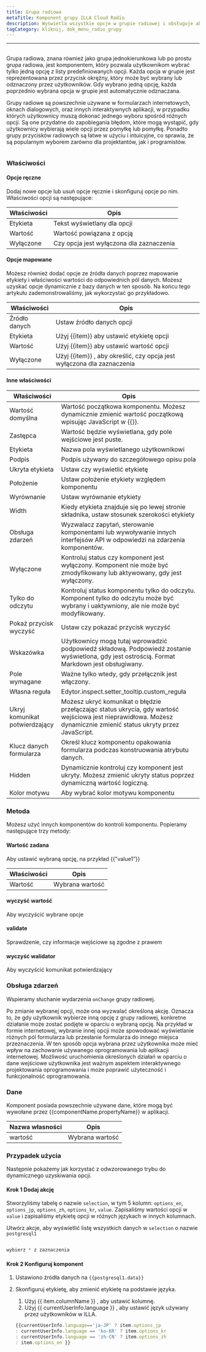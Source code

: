 ```yaml
---
title: Grupa radiowa
metaTitle: Komponent grupy ILLA Cloud Radio
description: Wyświetla wszystkie opcje w grupie radiowej i obsługuje aby wybrać 1 opcję.
tagCategory: kliknij, dok_menu_radio_grupy
---
```


* * *

## <Heading hidden>Grupa radiowa</Heading>

Grupa radiowa, znana również jako grupa jednokierunkowa lub po prostu grupa radiowa, jest komponentem, który pozwala użytkownikom wybrać tylko jedną opcję z listy predefiniowanych opcji. Każda opcja w grupie jest reprezentowana przez przycisk okrężny, który może być wybrany lub odznaczony przez użytkowników. Gdy wybrano jedną opcję, każda poprzednio wybrana opcja w grupie jest automatycznie odznaczana.

Grupy radiowe są powszechnie używane w formularzach internetowych, oknach dialogowych, oraz innych interaktywnych aplikacji, w przypadku których użytkownicy muszą dokonać jednego wyboru spośród różnych opcji. Są one przydatne do zapobiegania błędom, które mogą wystąpić, gdy użytkownicy wybierają wiele opcji przez pomyłkę lub pomyłkę. Ponadto grupy przycisków radiowych są łatwe w użyciu i intuicyjne, co sprawia, że są popularnym wyborem zarówno dla projektantów, jak i programistów.

<img src='https://cdn.illacloud.com/official-website/img/docs/assemble/radiogroup1.png' alt="" />

### Właściwości

#### Opcje ręczne

Dodaj nowe opcje lub usuń opcje ręcznie i skonfiguruj opcje po nim. Właściwości opcji są następujące: 

| Właściwości | Opis                                     |
| ----------- | ---------------------------------------- |
| Etykieta    | Tekst wyświetlany dla opcji              |
| Wartość     | Wartość powiązana z opcją                |
| Wyłączone   | Czy opcja jest wyłączona dla zaznaczenia |

#### Opcje mapowane

Możesz również dodać opcje ze źródła danych poprzez mapowanie etykiety i właściwości wartości do odpowiednich pól danych. Możesz uzyskać opcje dynamicznie z bazy danych w ten sposób. Na końcu tego artykułu zademonstrowaliśmy, jak wykorzystać go przykładowo.

| Właściwości   | Opis                                                                   |
| ------------- | ---------------------------------------------------------------------- |
| Źródło danych | Ustaw źródło danych opcji                                              |
| Etykieta      | Użyj {{item}} aby ustawić etykietę opcji                               |
| Wartość       | Użyj {{item}} aby ustawić wartość opcji                                |
| Wyłączone     | Użyj {{item}} , aby określić, czy opcja jest wyłączona dla zaznaczenia |

#### Inne właściwości

| Właściwości                    | Opis                                                                                                                                                               |
| ------------------------------ | ------------------------------------------------------------------------------------------------------------------------------------------------------------------ |
| Wartość domyślna               | Wartość początkowa komponentu. Możesz dynamicznie zmienić wartość początkową wpisując JavaScript w {{}}.                                                           |
| Zastępca                       | Wartość będzie wyświetlana, gdy pole wejściowe jest puste.                                                                                                         |
| Etykieta                       | Nazwa pola wyświetlanego użytkownikowi                                                                                                                             |
| Podpis                         | Podpis używany do szczegółowego opisu pola                                                                                                                         |
| Ukryta etykieta                | Ustaw czy wyświetlić etykietę                                                                                                                                      |
| Położenie                      | Ustaw położenie etykiety względem komponentu                                                                                                                       |
| Wyrównanie                     | Ustaw wyrównanie etykiety                                                                                                                                          |
| Width                          | Kiedy etykieta znajduje się po lewej stronie składnika, ustaw stosunek szerokości etykiety                                                                         |
| Obsługa zdarzeń                | Wyzwalacz zapytań, sterowanie komponentami lub wywoływanie innych interfejsów API w odpowiedzi na zdarzenia komponentów.                                           |
| Wyłączone                      | Kontroluj status czy komponent jest wyłączony. Komponent nie może być zmodyfikowany lub aktywowany, gdy jest wyłączony.                                            |
| Tylko do odczytu               | Kontroluj status komponentu tylko do odczytu. Komponent tylko do odczytu może być wybrany i uaktywniony, ale nie może być modyfikowany.                            |
| Pokaż przycisk wyczyść         | Ustaw czy pokazać przycisk wyczyść                                                                                                                                 |
| Wskazówka                      | Użytkownicy mogą tutaj wprowadzić podpowiedź składową. Podpowiedź zostanie wyświetlona, gdy jest ostrością. Format Markdown jest obsługiwany.                      |
| Pole wymagane                  | Ważne tylko wtedy, gdy przełącznik jest włączony.                                                                                                                  |
| Własna reguła                  | Edytor.inspect.setter_tooltip.custom_reguła                                                                                                                        |
| Ukryj komunikat potwierdzający | Możesz ukryć komunikat o błędzie przełączając status ukrycia, gdy wartość wejściowa jest nieprawidłowa. Możesz dynamicznie zmienić status ukryty przez JavaScript. |
| Klucz danych formularza        | Określ klucz komponentu opakowania formularza podczas konstruowania atrybutu danych.                                                                               |
| Hidden                         | Dynamicznie kontroluj czy komponent jest ukryty. Możesz zmienić ukryty status poprzez dynamiczną wartość logiczną.                                                 |
| Kolor motywu                   | Aby wybrać kolor motywu komponentu                                                                                                                                 |

### Metoda

Możesz użyć innych komponentów do kontroli komponentu. Popieramy następujące trzy metody:

#### Wartość zadana

Aby ustawić wybraną opcję, na przykład {{”value1”}}

| Właściwości | Opis            |
| ----------- | --------------- |
| Wartość     | Wybrana wartość |

#### wyczyść wartość

Aby wyczyścić wybrane opcje

#### validate

Sprawdzenie, czy informacje wejściowe są zgodne z prawem

#### wyczyść walidator

Aby wyczyścić komunikat potwierdzający

### Obsługa zdarzeń

Wspieramy słuchanie wydarzenia `onChange` grupy radiowej. 

Po zmianie wybranej opcji, może ona wyzwalać określoną akcję. Oznacza to, że gdy użytkownik wybierze inną opcję z grupy radiowej, konkretne działanie może zostać podjęte w oparciu o wybraną opcję. Na przykład w formie internetowej, wybranie innej opcji może spowodować wyświetlanie różnych pól formularza lub przesłanie formularza do innego miejsca przeznaczenia. W ten sposób opcja wybrana przez użytkownika może mieć wpływ na zachowanie używanego oprogramowania lub aplikacji internetowej. Możliwość uruchomienia określonych działań w oparciu o dane wejściowe użytkownika jest ważnym aspektem interaktywnego projektowania oprogramowania i może poprawić użyteczność i funkcjonalność oprogramowania.

### Dane

Komponent posiada powszechnie używane dane, które mogą być wywołane przez {{componentName.propertyName}} w aplikacji.

| Nazwa własności | Opis            |
| --------------- | --------------- |
| wartość         | Wybrana wartość |

### Przypadek użycia

Następnie pokażemy jak korzystać z odwzorowanego trybu do dynamicznego uzyskiwania opcji. 

#### Krok 1 Dodaj akcję

Stworzyliśmy tabelę o nazwie `selection`, w tym 5 kolumn: `options_en`, `options_jp`, `options_zh`, `options_kr`, `value`. Zapisaliśmy wartości opcji w `value` i zapisaliśmy etykietę opcji w różnych językach w innych kolumnach. 

Utwórz akcje, aby wyświetlić listę wszystkich danych w `selection` o nazwie `postgresql1`

<img src='https://cdn.illacloud.com/official-website/img/docs/assemble/radio1.png' alt="" />

```jsx
wybierz * z zaznaczenia
```

#### Krok 2 Konfiguruj komponent

1.  Ustawiono źródła danych na `{{postgresql1.data}}` 
2.  Skonfiguruj etykietę, aby zmienić etykietę na podstawie języka. 

    1.  Użyj {{ item.columnName }} , aby ustawić kolumnę. 
    2.  Użyj {{ currentUserInfo.language }} , aby ustawić język używany przez użytkowników w ILLA.

    ```jsx
    {{currentUserInfo.language=='ja-JP' ? item.options_jp 
    : currentUserInfo.language == 'ko-KR' ? item.options_kr 
    : currentUserInfo.language == 'zh-CN' ? item.options_zh 
    : item.options_en }}
    ```

<img src='https://cdn.illacloud.com/official-website/img/docs/assemble/radiogroup2.png' alt="" />
